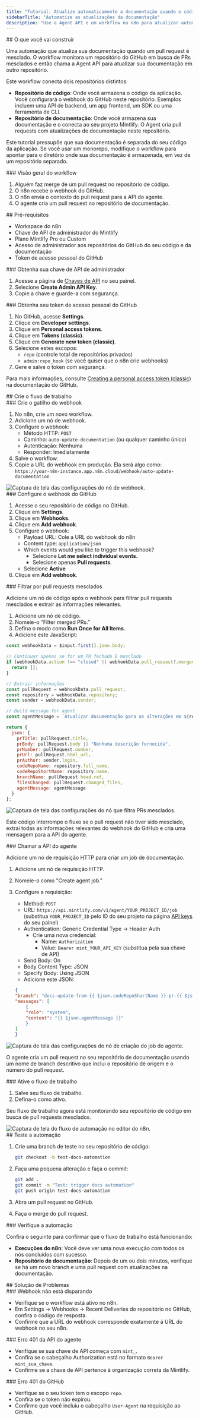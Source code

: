 ```yaml
---
title: "Tutorial: Atualize automaticamente a documentação quando o código for incorporado"
sidebarTitle: "Automatize as atualizações da documentação"
description: "Use a Agent API e um workflow no n8n para atualizar automaticamente sua documentação após incorporar um pull request"
---
```


<div id="what-you-will-build">
  ## O que você vai construir
</div>

Uma automação que atualiza sua documentação quando um pull request é mesclado. O workflow monitora um repositório do GitHub em busca de PRs mesclados e então chama a Agent API para atualizar sua documentação em outro repositório.

Este workflow conecta dois repositórios distintos:

- **Repositório de código**: Onde você armazena o código da aplicação. Você configurará o webhook do GitHub neste repositório. Exemplos incluem uma API de backend, um app frontend, um SDK ou uma ferramenta de CLI.
- **Repositório de documentação**: Onde você armazena sua documentação e o conecta ao seu projeto Mintlify. O Agent cria pull requests com atualizações de documentação neste repositório.

Este tutorial pressupõe que sua documentação é separada do seu código da aplicação. Se você usar um monorepo, modifique o workflow para apontar para o diretório onde sua documentação é armazenada, em vez de um repositório separado.

<div id="workflow-overview">
  ### Visão geral do workflow
</div>

1. Alguém faz merge de um pull request no repositório de código.
2. O n8n recebe o webhook do GitHub.
3. O n8n envia o contexto do pull request para a API do agente.
4. O agente cria um pull request no repositório de documentação.

<div id="prerequisites">
  ## Pré-requisitos
</div>

- Workspace do n8n
- Chave de API de administrador do Mintlify
- Plano Mintlify Pro ou Custom
- Acesso de administrador aos repositórios do GitHub do seu código e da documentação
- Token de acesso pessoal do GitHub

<div id="get-your-admin-api-key">
  ### Obtenha sua chave de API de administrador
</div>

1. Acesse a página de [Chaves de API](https://dashboard.mintlify.com/settings/organization/api-keys) no seu painel.
2. Selecione **Create Admin API Key**.
3. Copie a chave e guarde-a com segurança.

<div id="get-your-github-personal-access-token">
  ### Obtenha seu token de acesso pessoal do GitHub
</div>

1. No GitHub, acesse **Settings**.
2. Clique em **Developer settings**.
3. Clique em **Personal access tokens**.
4. Clique em **Tokens (classic)**.
5. Clique em **Generate new token (classic)**.
6. Selecione estes escopos:
    - `repo` (controle total de repositórios privados)
    - `admin:repo_hook` (se você quiser que o n8n crie webhooks)
7. Gere e salve o token com segurança.

Para mais informações, consulte [Creating a personal access token (classic)](https://docs.github.com/en/authentication/keeping-your-account-and-data-secure/managing-your-personal-access-tokens?versionId=free-pro-team%40latest&productId=account-and-profile#creating-a-personal-access-token-classic) na documentação do GitHub.

<div id="build-the-workflow">
  ## Crie o fluxo de trabalho
</div>

<div id="create-the-webhook-trigger">
  ### Crie o gatilho do webhook
</div>

1. No n8n, crie um novo workflow.
2. Adicione um nó de webhook.
3. Configure o webhook:
    - Método HTTP: `POST`
    - Caminho: `auto-update-documentation` (ou qualquer caminho único)
    - Autenticação: Nenhuma
    - Responder: Imediatamente
4. Salve o workflow.
5. Copie a URL do webhook em produção. Ela será algo como: `https://your-n8n-instance.app.n8n.cloud/webhook/auto-update-documentation`

<Frame>
    <img src="/images/guides/n8n/webhook-node.png" alt="Captura de tela das configurações do nó de webhook." style={{
      width: 'auto',
      height: '700px',
    }} />
</Frame>

<div id="set-up-the-github-webhook">
  ### Configure o webhook do GitHub
</div>

1. Acesse o seu repositório de código no GitHub.
2. Clique em **Settings**.
3. Clique em **Webhooks**.
4. Clique em **Add webhook**.
5. Configure o webhook:
    - Payload URL: Cole a URL do webhook do n8n
    - Content type: `application/json`
    - Which events would you like to trigger this webhook?
        - Selecione **Let me select individual events.**
        - Selecione apenas **Pull requests**.
    - Selecione **Active**
6. Clique em **Add webhook**.

<div id="filter-for-merged-pull-requests">
  ### Filtrar por pull requests mesclados
</div>

Adicione um nó de código após o webhook para filtrar pull requests mesclados e extrair as informações relevantes.

1. Adicione um nó de código.
2. Nomeie-o “Filter merged PRs.”
3. Defina o modo como **Run Once for All Items**.
4. Adicione este JavaScript:

```javascript Filter merged PRs
const webhookData = $input.first().json.body;

// Continuar apenas se for um PR fechado E mesclado
if (webhookData.action !== "closed" || webhookData.pull_request?.merged !== true) {
  return [];
}

// Extrair informações
const pullRequest = webhookData.pull_request;
const repository = webhookData.repository;
const sender = webhookData.sender;

// Build message for agent
const agentMessage = `Atualizar documentação para as alterações em ${repository.name} **PR #${pullRequest.number}: ${pullRequest.title}** Sempre edite os arquivos e crie um pull request.`;

return {
  json: {
    prTitle: pullRequest.title,
    prBody: pullRequest.body || "Nenhuma descrição fornecida",
    prNumber: pullRequest.number,
    prUrl: pullRequest.html_url,
    prAuthor: sender.login,
    codeRepoName: repository.full_name,
    codeRepoShortName: repository.name,
    branchName: pullRequest.head.ref,
    filesChanged: pullRequest.changed_files,
    agentMessage: agentMessage
  }
};
```

<Frame>
  <img src="/images/guides/n8n/filter-merged-PRs-node.png" alt="Captura de tela das configurações do nó que filtra PRs mesclados." />
</Frame>

Este código interrompe o fluxo se o pull request não tiver sido mesclado, extrai todas as informações relevantes do webhook do GitHub e cria uma mensagem para a API do agente.


<div id="call-the-agent-api">
  ### Chamar a API do agente
</div>

Adicione um nó de requisição HTTP para criar um job de documentação.

1. Adicione um nó de requisição HTTP.
2. Nomeie-o como "Create agent job."
3. Configure a requisição:
    - Method: `POST`
    - URL: `https://api.mintlify.com/v1/agent/YOUR_PROJECT_ID/job` (substitua `YOUR_PROJECT_ID` pelo ID do seu projeto na página [API keys](https://dashboard.mintlify.com/settings/organization/api-keys) do seu painel)
    - Authentication: Generic Credential Type → Header Auth
        - Crie uma nova credencial:
            - Name: `Authorization`
            - Value: `Bearer mint_YOUR_API_KEY` (substitua pela sua chave de API)
    - Send Body: On
    - Body Content Type: JSON
    - Specify Body: Using JSON
    - Adicione este JSON:

    ```json
    {
    "branch": "docs-update-from-{{ $json.codeRepoShortName }}-pr-{{ $json.prNumber }}",
    "messages": [
        {
        "role": "system",
        "content": "{{ $json.agentMessage }}"
        }
    ]
    }
    ```

<Frame>
    <img src="/images/guides/n8n/create-agent-job-node.png" alt="Captura de tela das configurações do nó de criação do job do agente." style={{
      width: 'auto',
      height: '700px',
    }} />
</Frame>

O agente cria um pull request no seu repositório de documentação usando um nome de branch descritivo que inclui o repositório de origem e o número do pull request.

<div id="activate-the-workflow">
  ### Ative o fluxo de trabalho
</div>

1. Salve seu fluxo de trabalho.
2. Defina-o como ativo.

Seu fluxo de trabalho agora está monitorando seu repositório de código em busca de pull requests mesclados.

<Frame>
    <img src="/images/guides/n8n/workflow.png" alt="Captura de tela do fluxo de automação no editor do n8n." />
</Frame>

<div id="test-the-automation">
  ## Teste a automação
</div>

1. Crie uma branch de teste no seu repositório de código:
   ```bash
   git checkout -b test-docs-automation
   ```

2. Faça uma pequena alteração e faça o commit:
   ```bash
   git add .
   git commit -m "Test: trigger docs automation"
   git push origin test-docs-automation
   ```

3. Abra um pull request no GitHub.
4. Faça o merge do pull request.

<div id="verify-the-automation">
  ### Verifique a automação
</div>

Confira o seguinte para confirmar que o fluxo de trabalho está funcionando:

- **Execuções do n8n**: Você deve ver uma nova execução com todos os nós concluídos com sucesso.
- **Repositório de documentação**: Depois de um ou dois minutos, verifique se há um novo branch e uma pull request com atualizações na documentação.

<div id="troubleshooting">
  ## Solução de Problemas
</div>

<div id="webhook-not-triggering">
  ### Webhook não está disparando
</div>

- Verifique se o workflow está ativo no n8n.
- Em Settings → Webhooks → Recent Deliveries do repositório no GitHub, confira o código de resposta.
- Confirme que a URL do webhook corresponde exatamente à URL do webhook no seu n8n.

<div id="401-error-from-agent-api">
  ### Erro 401 da API do agente
</div>

- Verifique se sua chave de API começa com `mint_`.
- Confira se o cabeçalho Authorization está no formato `Bearer mint_sua_chave`.
- Confirme se a chave de API pertence à organização correta da Mintlify.

<div id="401-error-from-github">
  ### Erro 401 do GitHub
</div>

- Verifique se o seu token tem o escopo `repo`.
- Confira se o token não expirou.
- Confirme que você incluiu o cabeçalho `User-Agent` na requisição ao GitHub.